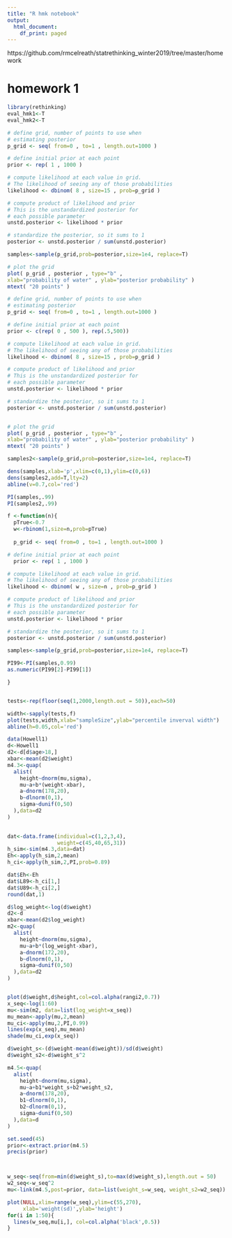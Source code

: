 ```yaml
---
title: "R hmk notebook"
output:
  html_document:
    df_print: paged
---
```



https://github.com/rmcelreath/statrethinking_winter2019/tree/master/homework

# homework 1

```r
library(rethinking)
eval_hmk1<-T
eval_hmk2<-T
```



```r
# define grid, number of points to use when
# estimating posterior
p_grid <- seq( from=0 , to=1 , length.out=1000 )

# define initial prior at each point
prior <- rep( 1 , 1000 )

# compute likelihood at each value in grid.
# The likelihood of seeing any of those probabilities
likelihood <- dbinom( 8 , size=15 , prob=p_grid )

# compute product of likelihood and prior
# This is the unstandardized posterior for
# each possible parameter
unstd.posterior <- likelihood * prior

# standardize the posterior, so it sums to 1
posterior <- unstd.posterior / sum(unstd.posterior)

samples<-sample(p_grid,prob=posterior,size=1e4, replace=T)

# plot the grid
plot( p_grid , posterior , type="b" ,
xlab="probability of water" , ylab="posterior probability" )
mtext( "20 points" )


```



```r



# define grid, number of points to use when
# estimating posterior
p_grid <- seq( from=0 , to=1 , length.out=1000 )

# define initial prior at each point
prior <- c(rep( 0 , 500 ), rep(.5,500))

# compute likelihood at each value in grid.
# The likelihood of seeing any of those probabilities
likelihood <- dbinom( 8 , size=15 , prob=p_grid )

# compute product of likelihood and prior
# This is the unstandardized posterior for
# each possible parameter
unstd.posterior <- likelihood * prior

# standardize the posterior, so it sums to 1
posterior <- unstd.posterior / sum(unstd.posterior)


# plot the grid
plot( p_grid , posterior , type="b" ,
xlab="probability of water" , ylab="posterior probability" )
mtext( "20 points" )

samples2<-sample(p_grid,prob=posterior,size=1e4, replace=T)


```


```r

dens(samples,xlab='p',xlim=c(0,1),ylim=c(0,6))
dens(samples2,add=T,lty=2)
abline(v=0.7,col='red')

PI(samples,.99)
PI(samples2,.99)
```

```r

f <-function(n){
  pTrue<-0.7
  w<-rbinom(1,size=n,prob=pTrue)
  
  p_grid <- seq( from=0 , to=1 , length.out=1000 )

# define initial prior at each point
  prior <- rep( 1 , 1000 )

# compute likelihood at each value in grid.
# The likelihood of seeing any of those probabilities
likelihood <- dbinom( w , size=n , prob=p_grid )

# compute product of likelihood and prior
# This is the unstandardized posterior for
# each possible parameter
unstd.posterior <- likelihood * prior

# standardize the posterior, so it sums to 1
posterior <- unstd.posterior / sum(unstd.posterior)

samples<-sample(p_grid,prob=posterior,size=1e4, replace=T)

PI99<-PI(samples,0.99)
as.numeric(PI99[2]-PI99[1])

}


tests<-rep(floor(seq(1,2000,length.out = 50)),each=50)

width<-sapply(tests,f)
plot(tests,width,xlab="sampleSize",ylab="percentile inverval width")
abline(h=0.05,col='red')

```



```r

data(Howell1)
d<-Howell1
d2<-d[d$age>18,]
xbar<-mean(d2$weight)
m4.3<-quap(
  alist(
    height~dnorm(mu,sigma),
    mu~a+b*(weight-xbar),
    a~dnorm(178,20),
    b~dlnorm(0,1),
    sigma~dunif(0,50)
  ),data=d2
)
  

dat<-data.frame(individual=c(1,2,3,4),
                weight=c(45,40,65,31))
h_sim<-sim(m4.3,data=dat)
Eh<-apply(h_sim,2,mean)
h_ci<-apply(h_sim,2,PI,prob=0.89)

dat$Eh<-Eh
dat$L89<-h_ci[1,]
dat$U89<-h_ci[2,]
round(dat,1)

```


```r

d$log_weight<-log(d$weight)
d2<-d
xbar<-mean(d2$log_weight)
m2<-quap(
  alist(
    height~dnorm(mu,sigma),
    mu~a+b*(log_weight-xbar),
    a~dnorm(172,20),
    b~dlnorm(0,1),
    sigma~dunif(0,50)
  ),data=d2
)


plot(d$weight,d$height,col=col.alpha(rangi2,0.7))
x_seq<-log(1:60)
mu<-sim(m2, data=list(log_weight=x_seq))
mu_mean<-apply(mu,2,mean)
mu_ci<-apply(mu,2,PI,0.99)
lines(exp(x_seq),mu_mean)
shade(mu_ci,exp(x_seq))

```


```r


d$weight_s<-(d$weight-mean(d$weight))/sd(d$weight)
d$weight_s2<-d$weight_s^2

m4.5<-quap(
  alist(
    height~dnorm(mu,sigma),
    mu~a+b1*weight_s+b2*weight_s2,
    a~dnorm(178,20),
    b1~dlnorm(0,1),
    b2~dlnorm(0,1),
    sigma~dunif(0,50)
  ),data=d
)

set.seed(45)
prior<-extract.prior(m4.5)
precis(prior)



w_seq<-seq(from=min(d$weight_s),to=max(d$weight_s),length.out = 50)
w2_seq<-w_seq^2
mu<-link(m4.5,post=prior, data=list(weight_s=w_seq, weight_s2=w2_seq))

plot(NULL,xlim=range(w_seq),ylim=c(55,270),
     xlab='weight(sd)',ylab='height')
for(i in 1:50){
  lines(w_seq,mu[i,], col=col.alpha('black',0.5))
}


```